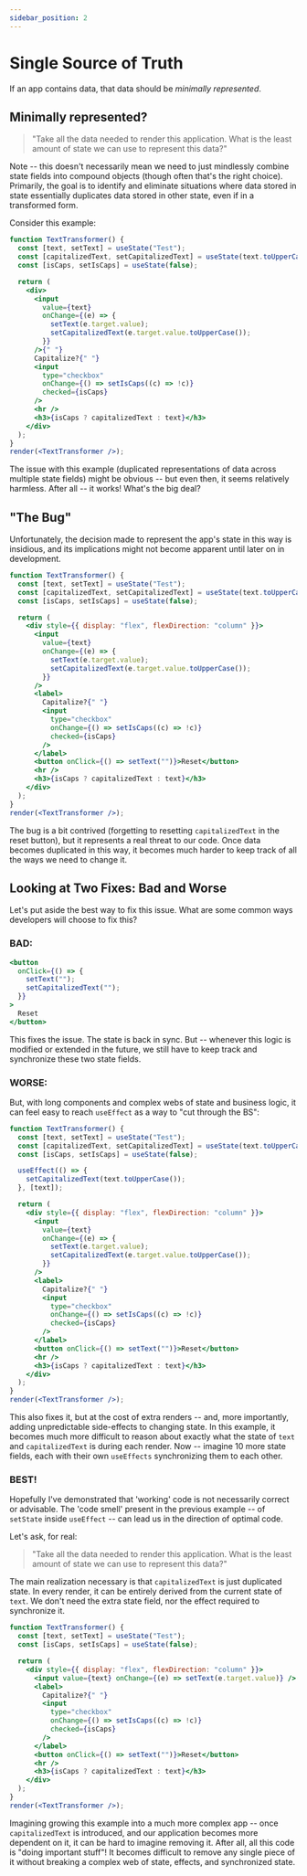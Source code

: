 ```yaml
---
sidebar_position: 2
---
```


# Single Source of Truth

If an app contains data, that data should be _minimally represented_.

## Minimally represented?

> "Take all the data needed to render this application.
> What is the least amount of state we can use to represent this data?"

Note -- this doesn't necessarily mean we need to just mindlessly combine state fields into compound objects (though often that's the right choice).
Primarily, the goal is to identify and eliminate situations where data stored in state essentially duplicates data stored in other state, even if in a transformed form.

Consider this example:

```jsx live
function TextTransformer() {
  const [text, setText] = useState("Test");
  const [capitalizedText, setCapitalizedText] = useState(text.toUpperCase());
  const [isCaps, setIsCaps] = useState(false);

  return (
    <div>
      <input
        value={text}
        onChange={(e) => {
          setText(e.target.value);
          setCapitalizedText(e.target.value.toUpperCase());
        }}
      />{" "}
      Capitalize?{" "}
      <input
        type="checkbox"
        onChange={() => setIsCaps((c) => !c)}
        checked={isCaps}
      />
      <hr />
      <h3>{isCaps ? capitalizedText : text}</h3>
    </div>
  );
}
render(<TextTransformer />);
```

The issue with this example (duplicated representations of data across multiple state fields) might be obvious --
but even then, it seems relatively harmless.
After all -- it works! What's the big deal?

## "The Bug"

Unfortunately, the decision made to represent the app's state in this way is insidious,
and its implications might not become apparent until later on in development.

```jsx live
function TextTransformer() {
  const [text, setText] = useState("Test");
  const [capitalizedText, setCapitalizedText] = useState(text.toUpperCase());
  const [isCaps, setIsCaps] = useState(false);

  return (
    <div style={{ display: "flex", flexDirection: "column" }}>
      <input
        value={text}
        onChange={(e) => {
          setText(e.target.value);
          setCapitalizedText(e.target.value.toUpperCase());
        }}
      />
      <label>
        Capitalize?{" "}
        <input
          type="checkbox"
          onChange={() => setIsCaps((c) => !c)}
          checked={isCaps}
        />
      </label>
      <button onClick={() => setText("")}>Reset</button>
      <hr />
      <h3>{isCaps ? capitalizedText : text}</h3>
    </div>
  );
}
render(<TextTransformer />);
```

The bug is a bit contrived (forgetting to resetting `capitalizedText` in the reset button), but it represents a real threat to our code.
Once data becomes duplicated in this way, it becomes much harder to keep track of all the ways we need to change it.

## Looking at Two Fixes: Bad and Worse

Let's put aside the best way to fix this issue. What are some common ways developers will choose to fix this?

### BAD:

```jsx
<button
  onClick={() => {
    setText("");
    setCapitalizedText("");
  }}
>
  Reset
</button>
```

This fixes the issue. The state is back in sync. But -- whenever this logic is modified or extended in the future,
we still have to keep track and synchronize these two state fields.

### WORSE:

But, with long components and complex webs of state and business logic,
it can feel easy to reach `useEffect` as a way to "cut through the BS":

```jsx live
function TextTransformer() {
  const [text, setText] = useState("Test");
  const [capitalizedText, setCapitalizedText] = useState(text.toUpperCase());
  const [isCaps, setIsCaps] = useState(false);

  useEffect(() => {
    setCapitalizedText(text.toUpperCase());
  }, [text]);

  return (
    <div style={{ display: "flex", flexDirection: "column" }}>
      <input
        value={text}
        onChange={(e) => {
          setText(e.target.value);
          setCapitalizedText(e.target.value.toUpperCase());
        }}
      />
      <label>
        Capitalize?{" "}
        <input
          type="checkbox"
          onChange={() => setIsCaps((c) => !c)}
          checked={isCaps}
        />
      </label>
      <button onClick={() => setText("")}>Reset</button>
      <hr />
      <h3>{isCaps ? capitalizedText : text}</h3>
    </div>
  );
}
render(<TextTransformer />);
```

This also fixes it, but at the cost of extra renders -- and, more importantly,
adding unpredictable side-effects to changing state. In this example, it becomes much more difficult to reason about
exactly what the state of `text` and `capitalizedText` is during each render. Now -- imagine 10 more state fields,
each with their own `useEffects` synchronizing them to each other.

### BEST!

Hopefully I've demonstrated that 'working' code is not necessarily correct or advisable.
The 'code smell' present in the previous example -- of `setState` inside `useEffect` --
can lead us in the direction of optimal code.

Let's ask, for real:

> "Take all the data needed to render this application.
> What is the least amount of state we can use to represent this data?"

The main realization necessary is that `capitalizedText` is just duplicated state.
In every render, it can be entirely derived from the current state of `text`.
We don't need the extra state field, nor the effect required to synchronize it.

```jsx live
function TextTransformer() {
  const [text, setText] = useState("Test");
  const [isCaps, setIsCaps] = useState(false);

  return (
    <div style={{ display: "flex", flexDirection: "column" }}>
      <input value={text} onChange={(e) => setText(e.target.value)} />
      <label>
        Capitalize?{" "}
        <input
          type="checkbox"
          onChange={() => setIsCaps((c) => !c)}
          checked={isCaps}
        />
      </label>
      <button onClick={() => setText("")}>Reset</button>
      <hr />
      <h3>{isCaps ? capitalizedText : text}</h3>
    </div>
  );
}
render(<TextTransformer />);
```

Imagining growing this example into a much more complex app -- once `capitalizedText` is introduced, and our application becomes more dependent on it,
it can be hard to imagine removing it. After all, all this code is "doing important stuff"!
It becomes difficult to remove any single piece of it without breaking a complex web of state, effects, and synchronized state.

<!--
Ok, where does data come from?

- Constants defined at compile-time
- Fetched from APIs
- User input -->

